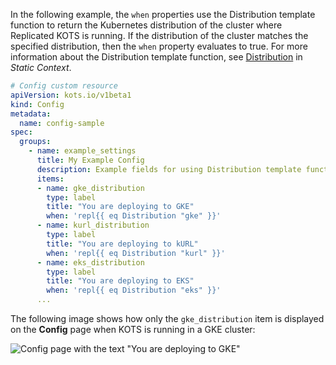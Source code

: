 In the following example, the `when` properties use the Distribution template function to return the Kubernetes distribution of the cluster where Replicated KOTS is running. If the distribution of the cluster matches the specified distribution, then the `when` property evaluates to true. For more information about the Distribution template function, see [Distribution](/reference/template-functions-static-context#distribution) in _Static Context_.

```yaml
# Config custom resource
apiVersion: kots.io/v1beta1
kind: Config
metadata:
  name: config-sample
spec:
  groups:
    - name: example_settings
      title: My Example Config
      description: Example fields for using Distribution template function
      items:
      - name: gke_distribution
        type: label
        title: "You are deploying to GKE"
        when: 'repl{{ eq Distribution "gke" }}'
      - name: kurl_distribution
        type: label
        title: "You are deploying to kURL"
        when: 'repl{{ eq Distribution "kurl" }}'
      - name: eks_distribution
        type: label
        title: "You are deploying to EKS"
        when: 'repl{{ eq Distribution "eks" }}'
      ...
```

The following image shows how only the `gke_distribution` item is displayed on the **Config** page when KOTS is running in a GKE cluster:

![Config page with the text "You are deploying to GKE"](/images/config-example-distribution-gke.png)